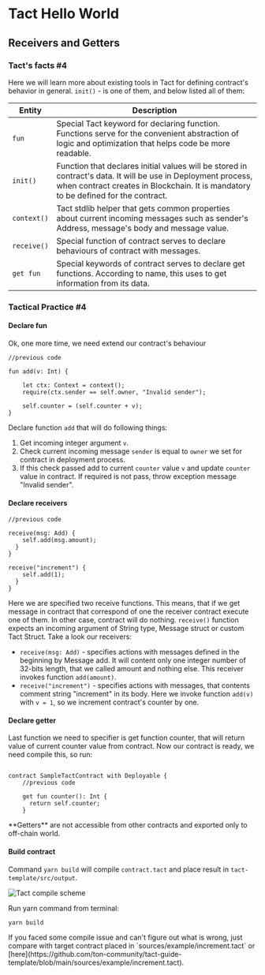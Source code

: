
# Tact Hello World

## Receivers and Getters

### Tact's facts #4
Here we will learn more about existing tools in Tact for defining contract's behavior in general.
 `init()` - is one of them, and below listed all of them:


| Entity      | Description                                                                                                                                                                                                |
|-------------|------------------------------------------------------------------------------------------------------------------------------------------------------------------------------------------------------------|
| `fun`       | Special Tact keyword for declaring function. Functions serve for the convenient abstraction of logic and optimization that helps code be more readable. |
| `init()`    | Function that declares initial values will be stored in contract's data. It will be use in Deployment process, when contract creates in Blockchain. It is mandatory to be defined for the contract.                                                        |
| `context()` | Tact stdlib helper that gets common properties about current incoming messages such as sender's Address, message's body and message value.                                                                           |
| `receive()` | Special function of contract serves to declare behaviours of contract with messages.                                                                                                                       |
| `get fun`   | Special keywords of contract serves to declare get functions. According to name, this uses to get information from its data.                                                                               |
 


### Tactical Practice #4
#### Declare fun

Ok, one more time, we need extend our contract's behaviour

```tact
//previous code

fun add(v: Int) {

    let ctx: Context = context();
    require(ctx.sender == self.owner, "Invalid sender");
    
    self.counter = (self.counter + v);
}
```

Declare function `add` that will do following things:
1. Get incoming integer argument `v`.
2. Check current incoming message `sender` is equal to `owner` we set for contract in deployment process.
3. If this check passed add to current `counter` value `v` and update `counter` value in contract. If required is not pass, throw exception message "Invalid sender".

#### Declare receivers
```tact
//previous code

receive(msg: Add) {
    self.add(msg.amount);
  }
}

receive("increment") {
    self.add(1);
  }
}
```
Here we are specified two receive functions. This means, that if we get message in contract that correspond of one the receiver contract execute one of them. In other case, contract will do nothing.
`receive()` function expects an incoming argument of String type, Message struct or custom Tact Struct.
Take a look our receivers:
* `receive(msg: Add)` - specifies actions with messages defined in the beginning by Message add. It will content only one integer number of 32-bits length, that we called amount and nothing else. This receiver invokes function `add(amount)`.
* `receive("increment")` - specifies actions with messages, that contents comment string "increment" in its body. Here we invoke function `add(v)` with `v = 1`, so we increment contract's counter by one.


#### Declare getter

Last function we need to specifier is get function counter, that will return value of current counter value from contract.
Now our contract is ready, we need compile this, so run:

```tact

contract SampleTactContract with Deployable {
    //previous code

    get fun counter(): Int {
      return self.counter;
    }

```

<Callout type="info" emoji="📚️">
**Getters** are not accessible from other contracts and exported only to off-chain world.
</Callout>


#### Build contract

Command `yarn build` will compile `contract.tact` and place result in `tact-template/src/output`.

![Tact compile scheme](public/tact-hello-world/tact-compiler-scheme.png)

Run yarn command from terminal:

```bash
yarn build
```

<Callout type="info" emoji="💡">
If you faced some compile issue and can't figure out what is wrong, just compare with target contract placed in `sources/example/increment.tact` or [here](https://github.com/ton-community/tact-guide-template/blob/main/sources/example/increment.tact).
</Callout>
